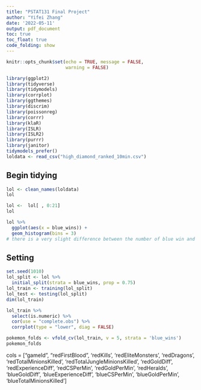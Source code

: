 ```yaml
---
title: "PSTAT131 Final Project"
author: "Yifei Zhang"
date: '2022-05-11'
output: pdf_document
toc: true
toc_float: true
code_folding: show
---
```


```r
knitr::opts_chunk$set(echo = TRUE, message = FALSE,
                      warning = FALSE)
```
```r
library(ggplot2)
library(tidyverse)
library(tidymodels)
library(corrplot)
library(ggthemes)
library(discrim)
library(poissonreg)
library(corrr)
library(klaR)
library(ISLR)
library(ISLR2)
library(purrr)
library(janitor)
tidymodels_prefer()
loldata <- read_csv("high_diamond_ranked_10min.csv")
```
## Begin tidying

```r
lol <- clean_names(loldata)
lol
```
```r
lol <-  lol[ , 0:21]
lol
```

```r
lol %>% 
  ggplot(aes(x = blue_wins)) +
  geom_histogram(bins = 3)
# there is a very slight difference between the number of blue win and lose
```
## Setting 

```r
set.seed(1010)
lol_split <- lol %>% 
  initial_split(strata = blue_wins, prop = 0.75)
lol_train <- training(lol_split)
lol_test <- testing(lol_split)
dim(lol_train)

```
```r
lol_train %>% 
  select(is.numeric) %>% 
  cor(use = "complete.obs") %>% 
  corrplot(type = "lower", diag = FALSE)

```

```r

pokemon_folds <- vfold_cv(lol_train, v = 5, strata = 'blue_wins')
pokemon_folds

```

cols = ["gameId", "redFirstBlood", 'redKills', 'redEliteMonsters',
        'redDragons', 'redTotalMinionsKilled', 
        'redTotalJungleMinionsKilled', 'redGoldDiff',
        'redExperienceDiff', 'redCSPerMin', 'redGoldPerMin',
        'redHeralds', 'blueGoldDiff', 'blueExperienceDiff', 
        'blueCSPerMin', 'blueGoldPerMin', 'blueTotalMinionsKilled']



```r


```


```r


```


```r


```


```r


```


```r


```


```r


```


```r


```


```r


```


```r


```


```r


```


```r


```


```r


```


```r


```


```r


```


